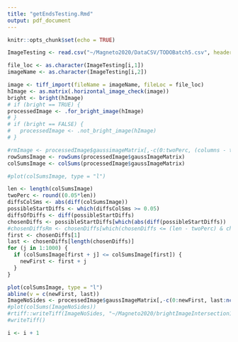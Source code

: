 ```yaml
---
title: "getEndsTesting.Rmd"
output: pdf_document
---
```


```r
knitr::opts_chunk$set(echo = TRUE)
```

```r
ImageTesting <- read.csv("~/Magneto2020/DataCSV/TODOBatch5.csv", header = TRUE, stringsAsFactors = FALSE)
```

```r

file_loc <- as.character(ImageTesting[i,1])
imageName <- as.character(ImageTesting[i,2])

image <- tiff_import(fileName = imageName, fileLoc = file_loc)
hImage <- as.matrix(.horizontal_image_check(image))
bright <- bright(hImage)
# if (bright == TRUE) {
processedImage <- .for_bright_image(hImage)
# }
# if (bright == FALSE) {
#   processedImage <- .not_bright_image(hImage)
# }

#rmImage <- processedImage$gaussimageMatrix[,-c(0:twoPerc, (columns - twoPerc):columns)]
rowSumsImage <- rowSums(processedImage$gaussImageMatrix)
colSumsImage <- colSums(processedImage$gaussImageMatrix)

#plot(colSumsImage, type = "l")

len <- length(colSumsImage)
twoPerc <- round((0.05*len))
diffsColSms <- abs(diff(colSumsImage))
possibleStartDiffs <- which(diffsColSms >= 0.05)
diffsOfDiffs <- diff(possibleStartDiffs)
chosenDiffs <- possibleStartDiffs[which(abs(diff(possibleStartDiffs))  <= 20)]
#chosenDiffsRm <- chosenDiffs[which(chosenDiffs <= (len - twoPerc) & chosenDiffs >= twoPerc)]
first <- chosenDiffs[1]
last <- chosenDiffs[length(chosenDiffs)]
for (j in 1:1000) {
  if (colSumsImage[first + j] <= colSumsImage[first]) {
    newFirst <- first + j
  }
}

plot(colSumsImage, type = "l")
abline(v = c(newFirst, last))
ImageNoSides <- processedImage$gaussImageMatrix[,-c(0:newFirst, last:ncol(hImage))]
#plot(colSums(ImageNoSides))
#rtiff::writeTiff(ImageNoSides, "~/Magneto2020/brightImageIntersection19260908.tif")
#writeTiff()
```

```r
i <- i + 1
```

